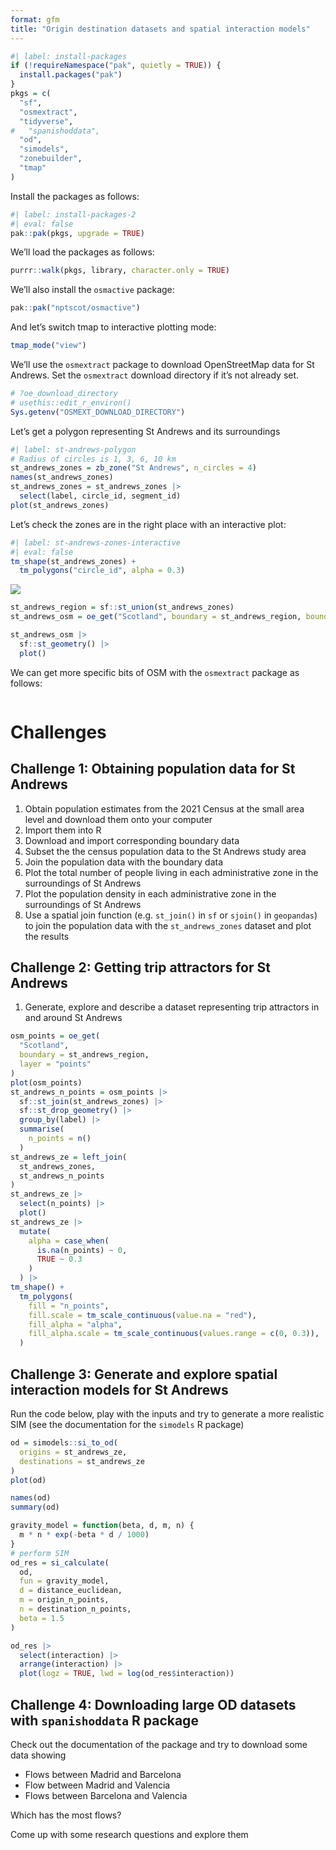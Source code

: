 ```yaml
---
format: gfm
title: "Origin destination datasets and spatial interaction models"
---
```


```r
#| label: install-packages
if (!requireNamespace("pak", quietly = TRUE)) {
  install.packages("pak")
}
pkgs = c(
  "sf",
  "osmextract",
  "tidyverse",
#   "spanishoddata",
  "od",
  "simodels",
  "zonebuilder",
  "tmap"
)
```

Install the packages as follows:

```r
#| label: install-packages-2
#| eval: false
pak::pak(pkgs, upgrade = TRUE)
```

We'll load the packages as follows:

```r
purrr::walk(pkgs, library, character.only = TRUE)
```

We'll also install the `osmactive` package:

```r
pak::pak("nptscot/osmactive")
```

And let's switch tmap to interactive plotting mode:

```r
tmap_mode("view")
```

We'll use the `osmextract` package to download OpenStreetMap data for St Andrews. Set the `osmextract` download directory if it's not already set.

```r
# ?oe_download_directory
# usethis::edit_r_environ()
Sys.getenv("OSMEXT_DOWNLOAD_DIRECTORY")
```

Let's get a polygon representing St Andrews and its surroundings

```r
#| label: st-andrews-polygon
# Radius of circles is 1, 3, 6, 10 km
st_andrews_zones = zb_zone("St Andrews", n_circles = 4)
names(st_andrews_zones)
st_andrews_zones = st_andrews_zones |>
  select(label, circle_id, segment_id)
plot(st_andrews_zones)
```

Let's check the zones are in the right place with an interactive plot:

```r
#| label: st-andrews-zones-interactive
#| eval: false
tm_shape(st_andrews_zones) +
  tm_polygons("circle_id", alpha = 0.3)
```

![](images/clipboard-855988838.png)

```r
st_andrews_region = sf::st_union(st_andrews_zones)
st_andrews_osm = oe_get("Scotland", boundary = st_andrews_region, boundary_type = "clipsrc")
```

```r
st_andrews_osm |> 
  sf::st_geometry() |>
  plot()
```

We can get more specific bits of OSM with the `osmextract` package as follows:

```r

```

# Challenges

## Challenge 1: Obtaining population data for St Andrews

1. Obtain population estimates from the 2021 Census at the small area level and download them onto your computer
1. Import them into R
1. Download and import corresponding boundary data
1. Subset the the census population data to the St Andrews study area 
1. Join the population data with the boundary data
1. Plot the total number of people living in each administrative zone in the surroundings of St Andrews
1. Plot the population density in each administrative zone in the surroundings of St Andrews
1. Use a spatial join function (e.g. `st_join()` in `sf` or `sjoin()` in `geopandas`) to join the population data with the `st_andrews_zones` dataset and plot the results

## Challenge 2: Getting trip attractors for St Andrews

1. Generate, explore and describe a dataset representing trip attractors in and around St Andrews

```r
osm_points = oe_get(
  "Scotland",
  boundary = st_andrews_region,
  layer = "points"
)
plot(osm_points)
st_andrews_n_points = osm_points |>
  sf::st_join(st_andrews_zones) |>
  sf::st_drop_geometry() |>
  group_by(label) |>
  summarise(
    n_points = n()
  )
st_andrews_ze = left_join(
  st_andrews_zones,
  st_andrews_n_points
) 
st_andrews_ze |>
  select(n_points) |> 
  plot()
st_andrews_ze |> 
  mutate(
    alpha = case_when(
      is.na(n_points) ~ 0,
      TRUE ~ 0.3
    )
  ) |> 
tm_shape() +
  tm_polygons(
    fill = "n_points",
    fill.scale = tm_scale_continuous(value.na = "red"),
    fill_alpha = "alpha",
    fill_alpha.scale = tm_scale_continuous(values.range = c(0, 0.3)),
  )
```

## Challenge 3: Generate and explore spatial interaction models for St Andrews

Run the code below, play with the inputs and try to generate a more realistic SIM (see the documentation for the `simodels` R package)

```r
od = simodels::si_to_od(
  origins = st_andrews_ze,
  destinations = st_andrews_ze
)
plot(od)
```

```r
names(od)
summary(od)
```

```r
gravity_model = function(beta, d, m, n) {
  m * n * exp(-beta * d / 1000)
} 
# perform SIM
od_res = si_calculate(
  od,
  fun = gravity_model,
  d = distance_euclidean,
  m = origin_n_points,
  n = destination_n_points,
  beta = 1.5
)
```

```r
od_res |> 
  select(interaction) |> 
  arrange(interaction) |>
  plot(logz = TRUE, lwd = log(od_res$interaction))
```

## Challenge 4: Downloading large OD datasets with `spanishoddata` R package

Check out the documentation of the package and try to download some data showing

- Flows between Madrid and Barcelona
- Flow between Madrid and Valencia
- Flows between Barcelona and Valencia

Which has the most flows?

Come up with some research questions and explore them